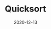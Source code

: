 ---
title: Quicksort
slug: quicksort
date: 2020-12-13
preview-text: Quicksort is a great algorithm for sorting things even faster.
---